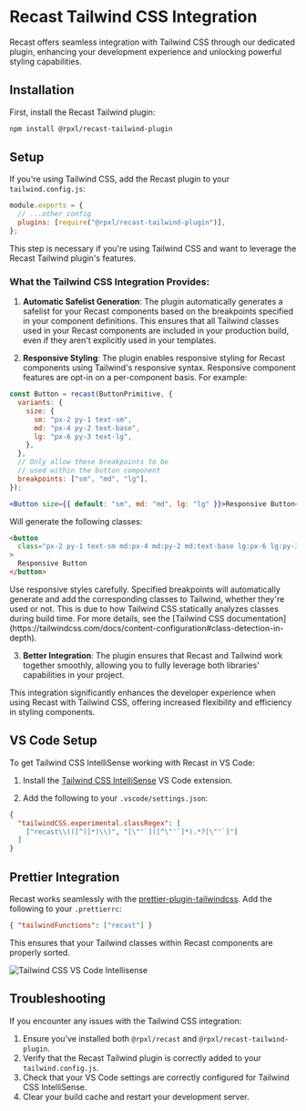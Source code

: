 
# Recast Tailwind CSS Integration

Recast offers seamless integration with Tailwind CSS through our dedicated
plugin, enhancing your development experience and unlocking powerful styling
capabilities.

## Installation

First, install the Recast Tailwind plugin:

```bash
npm install @rpxl/recast-tailwind-plugin
```

## Setup

If you're using Tailwind CSS, add the Recast plugin to your
`tailwind.config.js`:

```js
module.exports = {
  // ...other config
  plugins: [require("@rpxl/recast-tailwind-plugin")],
};
```

This step is necessary if you're using Tailwind CSS and want to leverage the
Recast Tailwind plugin's features.

### What the Tailwind CSS Integration Provides:

1. **Automatic Safelist Generation**: The plugin automatically generates a
   safelist for your Recast components based on the breakpoints specified in
   your component definitions. This ensures that all Tailwind classes used in
   your Recast components are included in your production build, even if they
   aren't explicitly used in your templates.

2. **Responsive Styling**: The plugin enables responsive styling for Recast
   components using Tailwind's responsive syntax. Responsive component features
   are opt-in on a per-component basis. For example:

```jsx
const Button = recast(ButtonPrimitive, {
  variants: {
    size: {
      sm: "px-2 py-1 text-sm",
      md: "px-4 py-2 text-base",
      lg: "px-6 py-3 text-lg",
    },
  },
  // Only allow these breakpoints to be
  // used within the button component
  breakpoints: ["sm", "md", "lg"],
});

<Button size={{ default: "sm", md: "md", lg: "lg" }}>Responsive Button</Button>;
```

Will generate the following classes:

```html
<button
  class="px-2 py-1 text-sm md:px-4 md:py-2 md:text-base lg:px-6 lg:py-3 lg:text-lg"
>
  Responsive Button
</button>
```

<Callout type="info">
  Use responsive styles carefully. Specified breakpoints will automatically
  generate and add the corresponding classes to Tailwind, whether they're used
  or not. This is due to how Tailwind CSS statically analyzes classes during
  build time. For more details, see the [Tailwind CSS
  documentation](https://tailwindcss.com/docs/content-configuration#class-detection-in-depth).
</Callout>

3. **Better Integration**: The plugin ensures that Recast and Tailwind work
   together smoothly, allowing you to fully leverage both libraries'
   capabilities in your project.

This integration significantly enhances the developer experience when using
Recast with Tailwind CSS, offering increased flexibility and efficiency in
styling components.

## VS Code Setup

To get Tailwind CSS IntelliSense working with Recast in VS Code:

1. Install the
   [Tailwind CSS IntelliSense](https://marketplace.visualstudio.com/items?itemName=bradlc.vscode-tailwindcss)
   VS Code extension.

2. Add the following to your `.vscode/settings.json`:

```json
{
  "tailwindCSS.experimental.classRegex": [
    ["recast\\(([^)]*)\\)", "[\"'`]([^\"'`]*).*?[\"'`]"]
  ]
}
```

## Prettier Integration

Recast works seamlessly with the
[prettier-plugin-tailwindcss](https://github.com/tailwindlabs/prettier-plugin-tailwindcss).
Add the following to your `.prettierrc`:

```json
{ "tailwindFunctions": ["recast"] }
```

This ensures that your Tailwind classes within Recast components are properly
sorted.

<div className="mt-8 overflow-hidden rounded-lg">
  <Image
    src="https://raw.githubusercontent.com/reactivepixels/recast/main/packages/docs/public/images/tailwind-css-vscode-intellisense.png"
    alt="Tailwind CSS VS Code Intellisense"
    width={891}
    height={546}
  />
</div>

## Troubleshooting

If you encounter any issues with the Tailwind CSS integration:

1. Ensure you've installed both `@rpxl/recast` and
   `@rpxl/recast-tailwind-plugin`.
2. Verify that the Recast Tailwind plugin is correctly added to your
   `tailwind.config.js`.
3. Check that your VS Code settings are correctly configured for Tailwind CSS
   IntelliSense.
4. Clear your build cache and restart your development server.

